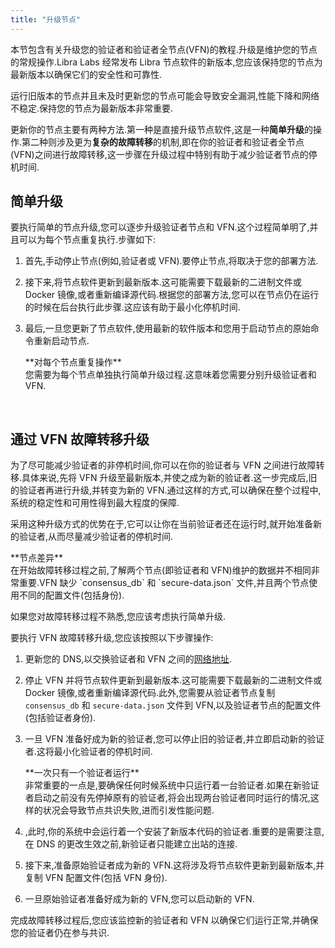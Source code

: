 ```yaml
---
title: "升级节点"
---
```



本节包含有关升级您的验证者和验证者全节点(VFN)的教程.升级是维护您的节点的常规操作.Libra Labs 经常发布 Libra 节点软件的新版本,您应该保持您的节点为最新版本以确保它们的安全性和可靠性.

<Aside type="caution">
  运行旧版本的节点并且未及时更新您的节点可能会导致安全漏洞,性能下降和网络不稳定.保持您的节点为最新版本非常重要.
</Aside>

更新你的节点主要有两种方法.第一种是直接升级节点软件,这是一种**简单升级**的操作.第二种则涉及更为**复杂的故障转移**的机制,即在你的验证者和验证者全节点(VFN)之间进行故障转移,这一步骤在升级过程中特别有助于减少验证者节点的停机时间.

## 简单升级

要执行简单的节点升级,您可以逐步升级验证者节点和 VFN.这个过程简单明了,并且可以为每个节点重复执行.步骤如下:

1. 首先,手动停止节点(例如,验证者或 VFN).要停止节点,将取决于您的部署方法.
2. 接下来,将节点软件更新到最新版本.这可能需要下载最新的二进制文件或 Docker 镜像,或者重新编译源代码.根据您的部署方法,您可以在节点仍在运行的时候在后台执行此步骤.这应该有助于最小化停机时间.
3. 最后,一旦您更新了节点软件,使用最新的软件版本和您用于启动节点的原始命令重新启动节点.

   <Aside type="note">
     **对每个节点重复操作**<br />
     您需要为每个节点单独执行简单升级过程.这意味着您需要分别升级验证者和 VFN.
   </Aside>

<br />

## 通过 VFN 故障转移升级

为了尽可能减少验证者的非停机时间,你可以在你的验证者与 VFN 之间进行故障转移.具体来说,先将 VFN 升级至最新版本,并使之成为新的验证者.这一步完成后,旧的验证者再进行升级,并转变为新的 VFN.通过这样的方式,可以确保在整个过程中,系统的稳定性和可用性得到最大程度的保障.

采用这种升级方式的优势在于,它可以让你在当前验证者还在运行时,就开始准备新的验证者,从而尽量减少验证者的停机时间.

<Aside type="caution">
  **节点差异**<br />
  在开始故障转移过程之前,了解两个节点(即验证者和 VFN)维护的数据并不相同非常重要.VFN 缺少 `consensus_db` 和 `secure-data.json` 文件,并且两个节点使用不同的配置文件(包括身份).

  如果您对故障转移过程不熟悉,您应该考虑执行简单升级.
</Aside>

要执行 VFN 故障转移升级,您应该按照以下步骤操作:

1. 更新您的 DNS,以交换验证者和 VFN 之间的[网络地址](/zh/network/nodes/validator-node/connect-nodes/connect-to-libra2-network#3-更新链上网络地址).

2. 停止 VFN 并将节点软件更新到最新版本.这可能需要下载最新的二进制文件或 Docker 镜像,或者重新编译源代码.此外,您需要从验证者节点复制 `consensus_db` 和 `secure-data.json` 文件到 VFN,以及验证者节点的配置文件(包括验证者身份).

3. 一旦 VFN 准备好成为新的验证者,您可以停止旧的验证者,并立即启动新的验证者.这将最小化验证者的停机时间.

   <Aside type="caution">
     **一次只有一个验证者运行** <br />
     非常重要的一点是,要确保任何时候系统中只运行着一台验证者.如果在新验证者启动之前没有先停掉原有的验证者,将会出现两台验证者同时运行的情况,这样的状况会导致节点共识失败,进而引发性能问题.
   </Aside>

4. ,此时,你的系统中会运行着一个安装了新版本代码的验证者.重要的是需要注意,在 DNS 的更改生效之前,新验证者只能建立出站的连接.

5. 接下来,准备原始验证者成为新的 VFN.这将涉及将节点软件更新到最新版本,并复制 VFN 配置文件(包括 VFN 身份).

6. 一旦原始验证者准备好成为新的 VFN,您可以启动新的 VFN.

<Aside type="note">
  完成故障转移过程后,您应该监控新的验证者和 VFN 以确保它们运行正常,并确保您的验证者仍在参与共识.
</Aside>
